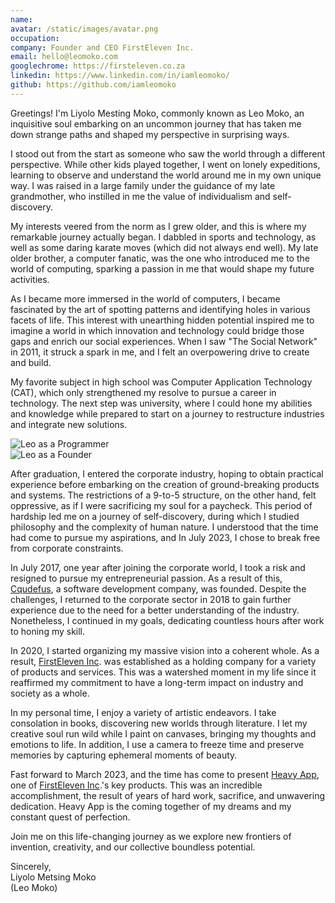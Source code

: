 ```yaml
---
name:
avatar: /static/images/avatar.png
occupation:
company: Founder and CEO FirstEleven Inc.
email: hello@leomoko.com
googlechrome: https://firsteleven.co.za
linkedin: https://www.linkedin.com/in/iamleomoko/
github: https://github.com/iamleomoko
---
```


Greetings! I'm Liyolo Mesting Moko, commonly known as Leo Moko, an inquisitive soul embarking on an uncommon journey that has taken me down strange paths and shaped my perspective in surprising ways.

I stood out from the start as someone who saw the world through a different perspective. While other kids played together, I went on lonely expeditions, learning to observe and understand the world around me in my own unique way. I was raised in a large family under the guidance of my late grandmother, who instilled in me the value of individualism and self-discovery.

My interests veered from the norm as I grew older, and this is where my remarkable journey actually began. I dabbled in sports and technology, as well as some daring karate moves (which did not always end well). My late older brother, a computer fanatic, was the one who introduced me to the world of computing, sparking a passion in me that would shape my future activities.

As I became more immersed in the world of computers, I became fascinated by the art of spotting patterns and identifying holes in various facets of life. This interest with unearthing hidden potential inspired me to imagine a world in which innovation and technology could bridge those gaps and enrich our social experiences. When I saw "The Social Network" in 2011, it struck a spark in me, and I felt an overpowering drive to create and build.

My favorite subject in high school was Computer Application Technology (CAT), which only strengthened my resolve to pursue a career in technology. The next step was university, where I could hone my abilities and knowledge while prepared to start on a journey to restructure industries and integrate new solutions.

<div style={{ display: 'flex', justifyContent: 'space-between' }}>
  <div>
    <img
      src="/static/images/leo/programmer.jpg"
      alt="Leo as a Programmer"
      title="Leo as a Programmer"
    />
  </div>
  <div>
    <img src="/static/images/leo/business.jpg" alt="Leo as a Founder" title="Leo as a Founder" />
  </div>
</div>

After graduation, I entered the corporate industry, hoping to obtain practical experience before embarking on the creation of ground-breaking products and systems. The restrictions of a 9-to-5 structure, on the other hand, felt oppressive, as if I were sacrificing my soul for a paycheck. This period of hardship led me on a journey of self-discovery, during which I studied philosophy and the complexity of human nature. I understood that the time had come to pursue my aspirations, and In July 2023, I chose to break free from corporate constraints.

In July 2017, one year after joining the corporate world, I took a risk and resigned to pursue my entrepreneurial passion. As a result of this, [Cqudefus](https://www.cqudefus.com/), a software development company, was founded. Despite the challenges, I returned to the corporate sector in 2018 to gain further experience due to the need for a better understanding of the industry. Nonetheless, I continued in my goals, dedicating countless hours after work to honing my skill.

In 2020, I started organizing my massive vision into a coherent whole. As a result, [FirstEleven Inc](https://www.firsteleven.co.za/). was established as a holding company for a variety of products and services. This was a watershed moment in my life since it reaffirmed my commitment to have a long-term impact on industry and society as a whole.

In my personal time, I enjoy a variety of artistic endeavors. I take consolation in books, discovering new worlds through literature. I let my creative soul run wild while I paint on canvases, bringing my thoughts and emotions to life. In addition, I use a camera to freeze time and preserve memories by capturing ephemeral moments of beauty.

Fast forward to March 2023, and the time has come to present [Heavy App](https://www.heavy.com.co/), one of [FirstEleven Inc](https://www.firsteleven.co.za/app/heavy/).'s key products. This was an incredible accomplishment, the result of years of hard work, sacrifice, and unwavering dedication. Heavy App is the coming together of my dreams and my constant quest of perfection.

Join me on this life-changing journey as we explore new frontiers of invention, creativity, and our collective boundless potential.

Sincerely,<br />
Liyolo Metsing Moko <br />
(Leo Moko)
